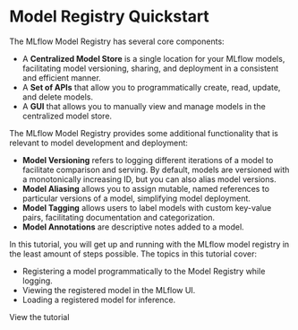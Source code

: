 
# Model Registry Quickstart

The MLflow Model Registry has several core components:

- A **Centralized Model Store** is a single location for your MLflow models, facilitating model
  versioning, sharing, and deployment in a consistent and efficient manner.
- A **Set of APIs** that allow you to programmatically create, read, update, and delete models.
- A **GUI** that allows you to manually view and manage models in the centralized model store.

The MLflow Model Registry provides some additional functionality that is relevant to model
development and deployment:

- **Model Versioning** refers to logging different iterations of a model to facilitate comparison
  and serving. By default, models are versioned with a monotonically increasing ID, but you can also
  alias model versions.
- **Model Aliasing** allows you to assign mutable, named references to particular versions of a
  model, simplifying model deployment.
- **Model Tagging** allows users to label models with custom key-value pairs, facilitating
  documentation and categorization.
- **Model Annotations** are descriptive notes added to a model.

In this tutorial, you will get up and running with the MLflow model registry in the least amount of
steps possible. The topics in this tutorial cover:

- Registering a model programmatically to the Model Registry while logging.
- Viewing the registered model in the MLflow UI.
- Loading a registered model for inference.

<Link className="button button--primary" to="step1-register-model">
  <span>View the tutorial</span>
</Link>
